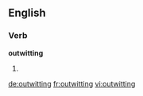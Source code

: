 ==English==

===Verb===
'''outwitting'''

# {{present participle of|[[outwit]]}}

[[de:outwitting]]
[[fr:outwitting]]
[[vi:outwitting]]